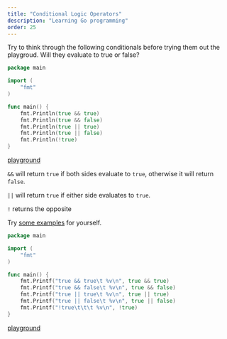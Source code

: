 ```yaml
---
title: "Conditional Logic Operators"
description: "Learning Go programming"
order: 25
---
```



Try to think through the following conditionals before trying them out the playgroud. Will they evaluate to true or false?

```go
package main

import (
	"fmt"
)

func main() {
	fmt.Println(true && true)
	fmt.Println(true && false)
	fmt.Println(true || true)
	fmt.Println(true || false)
	fmt.Println(!true)
}
```

[playground](https://play.golang.org/p/ukFrlC66uv)

`&&` will return `true` if both sides evaluate to `true`, otherwise it will return `false`.

`||` will return `true` if either side evaluates to `true`.

`!` returns the opposite

Try [some examples](https://play.golang.org/p/cZEfXSIIDO) for yourself.

```go
package main

import (
	"fmt"
)

func main() {
	fmt.Printf("true && true\t %v\n", true && true)
	fmt.Printf("true && false\t %v\n", true && false)
	fmt.Printf("true || true\t %v\n", true || true)
	fmt.Printf("true || false\t %v\n", true || false)
	fmt.Printf("!true\t\t\t %v\n", !true)
}
```

[playground](https://play.golang.org/p/zRs5hDVmY2C)
